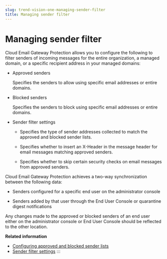 ```yaml
---
slug: trend-vision-one-managing-sender-filter
title: Managing sender filter
---
```

# Managing sender filter

Cloud Email Gateway Protection allows you to configure the following to filter senders of incoming messages for the entire organization, a managed domain, or a specific recipient address in your managed domains:

- Approved senders

  Specifies the senders to allow using specific email addresses or entire domains.

- Blocked senders

  Specifies the senders to block using specific email addresses or entire domains.

- Sender filter settings

  - Specifies the type of sender addresses collected to match the approved and blocked sender lists.

  - Specifies whether to insert an X-Header in the message header for email messages matching approved senders.

  - Specifies whether to skip certain security checks on email messages from approved senders.

Cloud Email Gateway Protection achieves a two-way synchronization between the following data:

- Senders configured for a specific end user on the administrator console

- Senders added by that user through the End User Console or quarantine digest notifications

Any changes made to the approved or blocked senders of an end user either on the administrator console or End User Console should be reflected to the other location.

**Related information**

- [Configuring approved and blocked sender lists](config-approved-blocked-sender.mdx)
- [Sender filter settings](sender-filter-settings.mdx)
:::
